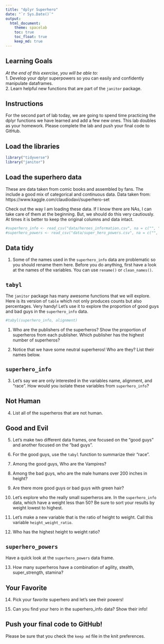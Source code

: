```yaml
---
title: "dplyr Superhero"
date: "`r Sys.Date()`"
output:
  html_document: 
    theme: spacelab
    toc: true
    toc_float: true
    keep_md: true
---
```


## Learning Goals  
*At the end of this exercise, you will be able to:*    
1. Develop your dplyr superpowers so you can easily and confidently manipulate dataframes.  
2. Learn helpful new functions that are part of the `janitor` package.  

## Instructions
For the second part of lab today, we are going to spend time practicing the dplyr functions we have learned and add a few new ones. This lab doubles as your homework. Please complete the lab and push your final code to GitHub.  

## Load the libraries
```r
library("tidyverse")
library("janitor")
```

## Load the superhero data
These are data taken from comic books and assembled by fans. The include a good mix of categorical and continuous data.  Data taken from: https://www.kaggle.com/claudiodavi/superhero-set  

Check out the way I am loading these data. If I know there are NAs, I can take care of them at the beginning. But, we should do this very cautiously. At times it is better to keep the original columns and data intact.  
```r
#superhero_info <- read_csv("data/heroes_information.csv", na = c("", "-99", "-"))
#superhero_powers <- read_csv("data/super_hero_powers.csv", na = c("", "-99", "-"))
```

## Data tidy
1. Some of the names used in the `superhero_info` data are problematic so you should rename them here. Before you do anything, first have a look at the names of the variables. You can use `rename()` or `clean_names()`.    


## `tabyl`
The `janitor` package has many awesome functions that we will explore. Here is its version of `table` which not only produces counts but also percentages. Very handy! Let's use it to explore the proportion of good guys and bad guys in the `superhero_info` data.  
```r
#tabyl(superhero_info, alignment)
```

1. Who are the publishers of the superheros? Show the proportion of superheros from each publisher. Which publisher has the highest number of superheros?  




2. Notice that we have some neutral superheros! Who are they? List their names below.  


## `superhero_info`
3. Let's say we are only interested in the variables name, alignment, and "race". How would you isolate these variables from `superhero_info`?


## Not Human
4. List all of the superheros that are not human.


## Good and Evil
5. Let's make two different data frames, one focused on the "good guys" and another focused on the "bad guys".



6. For the good guys, use the `tabyl` function to summarize their "race".


7. Among the good guys, Who are the Vampires?


8. Among the bad guys, who are the male humans over 200 inches in height?


9. Are there more good guys or bad guys with green hair?  


10. Let's explore who the really small superheros are. In the `superhero_info` data, which have a weight less than 50? Be sure to sort your results by weight lowest to highest.  


11. Let's make a new variable that is the ratio of height to weight. Call this variable `height_weight_ratio`.    


12. Who has the highest height to weight ratio?  


## `superhero_powers`
Have a quick look at the `superhero_powers` data frame.  

13. How many superheros have a combination of agility, stealth, super_strength, stamina?


## Your Favorite
14. Pick your favorite superhero and let's see their powers!  

15. Can you find your hero in the superhero_info data? Show their info!  


## Push your final code to GitHub!
Please be sure that you check the `keep md` file in the knit preferences.  